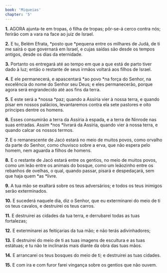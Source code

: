 ```yaml
---
book: 'Miqueias'
chapter: '5'
---
```


**1.** AGORA ajunta-te em tropas, ó filha de tropas; pôr-se-á cerco contra nós; ferirão com a vara na face ao juiz de Israel.

**2.** E tu, Belém Efrata, *posto que *pequena entre os milhares de Judá, de ti me sairá o que governará em Israel, e cujas saídas são desde os tempos antigos, desde os dias da eternidade.

**3.** Portanto os entregará até ao tempo em que a que está de parto tiver dado à luz; então o restante de seus irmãos voltará aos filhos de Israel.

**4.** E ele permanecerá, e apascentará *ao povo *na força do Senhor, na excelência do nome do Senhor seu Deus; e eles permanecerão, porque agora será engrandecido até aos fins da terra.

**5.** E este será a *nossa *paz; quando a Assíria vier à nossa terra, e quando pisar em nossos palácios, levantaremos contra ela sete pastores e oito príncipes dentre os homens.

**6.** Esses consumirão a terra da Assíria à espada, e a terra de Ninrode nas suas entradas. Assim *nos *livrará da Assíria, quando vier à nossa terra, e quando calcar os nossos termos.

**7.** E o remanescente de Jacó estará no meio de muitos povos, como orvalho da parte do Senhor, como chuvisco sobre a erva, que não espera pelo homem, nem aguarda a filhos de homens.

**8.** E o restante de Jacó estará entre os gentios, no meio de muitos povos, como um leão entre os animais do bosque, como um leãozinho entre os rebanhos de ovelhas, o qual, quando passar, pisará e despedaçará, sem que haja quem *as *livre.

**9.** A tua mão se exaltará sobre os teus adversários; e todos os teus inimigos serão exterminados.

**10.** E sucederá naquele dia, diz o Senhor, que eu exterminarei do meio de ti os teus cavalos, e destruirei os teus carros.

**11.** E destruirei as cidades da tua terra, e derrubarei todas as tuas fortalezas;

**12.** E exterminarei as feitiçarias da tua mão; e não terás adivinhadores;

**13.** E destruirei do meio de ti as tuas imagens de escultura e as tuas estátuas; e tu não te inclinarás mais diante da obra das tuas mãos.

**14.** E arrancarei os teus bosques do meio de ti; e destruirei as tuas cidades.

**15.** E com ira e com furor farei vingança sobre os gentios que não ouvem.